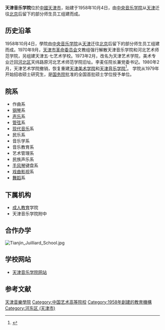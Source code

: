 {{Infobox University |
| Name = <big>天津音乐学院</big>
| image = [[File:Tianjin_Conservatory_Of_Music.jpg|220px]]
| Location = {{CHN}}[[天津市|天津市]][[河东区|河东区]]十一经路57号
| Campus = 市区
| Type = 公立大学
| President = [[徐建栋|徐建栋]]
| Website = http://www.tjcm.edu.cn/
|}}

'''天津音乐学院'''位於[[中國|中國]][[天津市|天津市]]，始建于1958年10月4日，由[[中央音乐学院|中央音乐学院]]从[[天津|天津]]迁往[[北京|北京]]后留下的部分师生员工组建而成。

== 历史沿革 ==
1958年10月4日，學院由[[中央音乐学院|中央音乐学院]]从[[天津|天津]]迁往[[北京|北京]]后留下的部分师生员工组建而成。1970年9月，[[天津市革命委员会|天津市革命委员会]]文教组强行解散天津音乐学院和河北艺术师范学院，另组建天津五·七艺术学校。1973年2月，改名为天津艺术学院，美术专业迁回[[河北区|河北区]]天纬路原河北艺术师范学院旧址。李麦任院长兼党委书记。1980年2月，天津艺术学院撤销，恢复重建[[天津美术学院|天津美术学院]]和[[天津音乐学院|天津音乐学院]]<ref name="天津市志高等教育志">{{cite book|title=天津市志·高等教育志|publisher=天津市地方志编修委员会办公室|location=天津|date=2007}}</ref>。
学院从1979年开始招收硕士研究生，是[[中华人民共和国国务院|国务院]]批准的全国首批硕士学位授予单位。

==院系==
*作曲系
*[[钢琴|钢琴]]系
*[[声乐|声乐]]系
*[[管弦|管弦]]系
*[[现代音乐|现代音乐]]系
*民乐系
*音乐学系
*音乐教育系
*艺术管理系
*民族声乐系
*[[手风琴|手风琴]]键盘系
*[[戏曲|戏曲]][[影视|影视]]系
*[[舞蹈|舞蹈]]系

==下属机构==
*[[成人教育|成人教育]]学院
*天津音乐学院附中

== 合作办学 ==
[[File:Tianjin_Juilliard_School.jpg|thumb]]
{{main|天津茱莉亚学院}}

==学校网站==
*[https://web.archive.org/web/20100818055841/http://www.tjcm.edu.cn/index.asp 天津音乐学院网站]

==参考文献==
{{reflist}}

{{天津教育小作品}}
{{中国艺术院校}}
{{天津高等院校}}
[[Category:天津音樂學院|]]
[[Category:中国艺术高等院校|Category:中国艺术高等院校]]
[[Category:1958年創建的教育機構|Category:1958年創建的教育機構]]
[[Category:河东区_(天津市)|Category:河东区 (天津市)]]